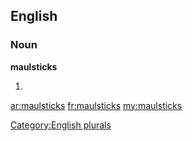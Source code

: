 ==English==

===Noun===
'''maulsticks'''

# {{plural of|[[maulstick]]}}

[[Category:English plurals]]

[[ar:maulsticks]]
[[fr:maulsticks]]
[[my:maulsticks]]